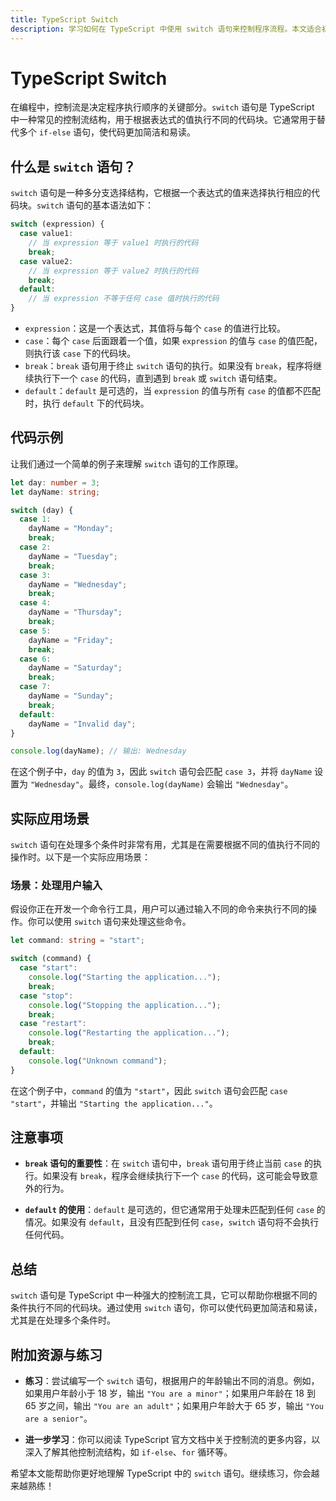 ```yaml
---
title: TypeScript Switch
description: 学习如何在 TypeScript 中使用 switch 语句来控制程序流程。本文适合初学者，包含详细的解释、代码示例和实际应用场景。
---
```


# TypeScript Switch

在编程中，控制流是决定程序执行顺序的关键部分。`switch` 语句是 TypeScript 中一种常见的控制流结构，用于根据表达式的值执行不同的代码块。它通常用于替代多个 `if-else` 语句，使代码更加简洁和易读。

## 什么是 `switch` 语句？

`switch` 语句是一种多分支选择结构，它根据一个表达式的值来选择执行相应的代码块。`switch` 语句的基本语法如下：

```typescript
switch (expression) {
  case value1:
    // 当 expression 等于 value1 时执行的代码
    break;
  case value2:
    // 当 expression 等于 value2 时执行的代码
    break;
  default:
    // 当 expression 不等于任何 case 值时执行的代码
}
```

- `expression`：这是一个表达式，其值将与每个 `case` 的值进行比较。
- `case`：每个 `case` 后面跟着一个值，如果 `expression` 的值与 `case` 的值匹配，则执行该 `case` 下的代码块。
- `break`：`break` 语句用于终止 `switch` 语句的执行。如果没有 `break`，程序将继续执行下一个 `case` 的代码，直到遇到 `break` 或 `switch` 语句结束。
- `default`：`default` 是可选的，当 `expression` 的值与所有 `case` 的值都不匹配时，执行 `default` 下的代码块。

## 代码示例

让我们通过一个简单的例子来理解 `switch` 语句的工作原理。

```typescript
let day: number = 3;
let dayName: string;

switch (day) {
  case 1:
    dayName = "Monday";
    break;
  case 2:
    dayName = "Tuesday";
    break;
  case 3:
    dayName = "Wednesday";
    break;
  case 4:
    dayName = "Thursday";
    break;
  case 5:
    dayName = "Friday";
    break;
  case 6:
    dayName = "Saturday";
    break;
  case 7:
    dayName = "Sunday";
    break;
  default:
    dayName = "Invalid day";
}

console.log(dayName); // 输出: Wednesday
```

在这个例子中，`day` 的值为 `3`，因此 `switch` 语句会匹配 `case 3`，并将 `dayName` 设置为 `"Wednesday"`。最终，`console.log(dayName)` 会输出 `"Wednesday"`。

## 实际应用场景

`switch` 语句在处理多个条件时非常有用，尤其是在需要根据不同的值执行不同的操作时。以下是一个实际应用场景：

### 场景：处理用户输入

假设你正在开发一个命令行工具，用户可以通过输入不同的命令来执行不同的操作。你可以使用 `switch` 语句来处理这些命令。

```typescript
let command: string = "start";

switch (command) {
  case "start":
    console.log("Starting the application...");
    break;
  case "stop":
    console.log("Stopping the application...");
    break;
  case "restart":
    console.log("Restarting the application...");
    break;
  default:
    console.log("Unknown command");
}
```

在这个例子中，`command` 的值为 `"start"`，因此 `switch` 语句会匹配 `case "start"`，并输出 `"Starting the application..."`。

## 注意事项

- **`break` 语句的重要性**：在 `switch` 语句中，`break` 语句用于终止当前 `case` 的执行。如果没有 `break`，程序会继续执行下一个 `case` 的代码，这可能会导致意外的行为。
  
- **`default` 的使用**：`default` 是可选的，但它通常用于处理未匹配到任何 `case` 的情况。如果没有 `default`，且没有匹配到任何 `case`，`switch` 语句将不会执行任何代码。

## 总结

`switch` 语句是 TypeScript 中一种强大的控制流工具，它可以帮助你根据不同的条件执行不同的代码块。通过使用 `switch` 语句，你可以使代码更加简洁和易读，尤其是在处理多个条件时。

## 附加资源与练习

- **练习**：尝试编写一个 `switch` 语句，根据用户的年龄输出不同的消息。例如，如果用户年龄小于 18 岁，输出 `"You are a minor"`；如果用户年龄在 18 到 65 岁之间，输出 `"You are an adult"`；如果用户年龄大于 65 岁，输出 `"You are a senior"`。

- **进一步学习**：你可以阅读 TypeScript 官方文档中关于控制流的更多内容，以深入了解其他控制流结构，如 `if-else`、`for` 循环等。

希望本文能帮助你更好地理解 TypeScript 中的 `switch` 语句。继续练习，你会越来越熟练！